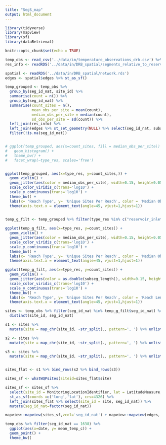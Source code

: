 ```yaml
---
title: "SegS_map"
output: html_document
---
```


```r
library(tidyverse)
library(mapview)
library(sf)
library(dataRetrieval)

knitr::opts_chunk$set(echo = TRUE)
```


```r
temp_obs <- read_csv('../data/in/temperature_observations_drb.csv') %>% filter(date > '1985-01-01')
res_info <- readRDS('../data/in/DRB_spatial/segments_relative_to_reservoirs.rds')

spatial <- readRDS('../data/in/DRB_spatial/network.rds')
edges <- spatial$edges %>% st_as_sf()

temp_grouped <- temp_obs %>%
  group_by(seg_id_nat, site_id) %>%
  summarise(count = n()) %>%
  group_by(seg_id_nat) %>%
  summarise(count_sites = n(),
            mean_obs_per_site = mean(count),
            median_obs_per_site = median(count),
            sd_obs_per_site = sd(count)) %>%
  left_join(res_info) %>%
  left_join(edges %>% st_set_geometry(NULL) %>% select(seg_id_nat, subseg_length)) %>%
  filter(!is.na(seg_id_nat))


# ggplot(temp_grouped, aes(x=count_sites, fill = median_obs_per_site)) +
#   geom_histogram() + 
#   theme_bw() + 
#   facet_wrap(~type_res, scales='free')


ggplot(temp_grouped, aes(x=type_res, y=count_sites,)) +
  geom_violin() +
  geom_jitter(aes(color = median_obs_per_site), width=0.15, height=0.05, alpha=0.7, size=0.75) +
  scale_color_viridis_c(trans='log10') +
  scale_y_continuous(trans='log10') +
  theme_bw() +
  labs(x= 'Reach Type', y= 'Unique Sites Per Reach', color = 'Median Obs Per Site') +
  theme(axis.text.x = element_text(angle=45, vjust=1,hjust=1))


temp_g_filt <- temp_grouped %>% filter(type_res %in% c("reservoir_inlet_reach", "downstream of reservoir (1)", "reservoir_outlet_reach", "downstream of reservoir (2)", "contains_reservoir" ))
  
ggplot(temp_g_filt, aes(x=type_res, y=count_sites)) +
  geom_violin() +
  geom_jitter(aes(color = median_obs_per_site), width=0.15, height=0.05, alpha=0.7, size=0.75) +
  scale_color_viridis_c(trans='log10') +
  scale_y_continuous(trans='log10') +
  theme_bw() +
  labs(x= 'Reach Type', y= 'Unique Sites Per Reach', color = 'Median Obs Per Site') +
  theme(axis.text.x = element_text(angle=45, vjust=1,hjust=1))

ggplot(temp_g_filt, aes(x=type_res, y=count_sites)) +
  geom_violin() +
  geom_jitter(aes(color = as.double(subseg_length)), width=0.15, height=0.05, alpha=0.7, size=0.75) +
  scale_color_viridis_c(trans='log10') +
  scale_y_continuous(trans='log10') +
  theme_bw() +
  labs(x= 'Reach Type', y= 'Unique Sites Per Reach', color = 'Reach Length (m)') +
  theme(axis.text.x = element_text(angle=45, vjust=1,hjust=1))

sites <- temp_obs %>% filter(seg_id_nat %in% temp_g_filt$seg_id_nat) %>%
  distinct(site_id, seg_id_nat)

s1 <- sites %>% 
  mutate(site = map_chr(site_id, ~str_split(., pattern=', ') %>% unlist() %>% .[1])) %>% na.omit()

s2 <- sites %>% 
  mutate(site = map_chr(site_id, ~str_split(., pattern=', ') %>% unlist() %>% .[2]))%>% na.omit()

s3 <- sites %>% 
  mutate(site = map_chr(site_id, ~str_split(., pattern=', ') %>% unlist() %>% .[3]))%>% na.omit()


sites_flat <- s1 %>% bind_rows(s2 %>% bind_rows(s3))

sites_sf <- whatWQPsites(siteid=sites_flat$site)

sites_sf <- sites_sf %>%
  select(site_id = MonitoringLocationIdentifier, lat = LatitudeMeasure, long = LongitudeMeasure) %>%
  st_as_sf(coords =c('long','lat'), crs=4326) %>%
  left_join(sites_flat %>% select(site_id = site, seg_id_nat)) %>%
  mutate(seg_id_nat=factor(seg_id_nat))

mapview::mapview(sites_sf,zcol='seg_id_nat') + mapview::mapview(edges, zcol = NULL)

temp_obs %>% filter(seg_id_nat == 1638) %>%
  ggplot(aes(x=date, y= mean_temp_c)) +
  geom_point() +
  theme_bw()


```

